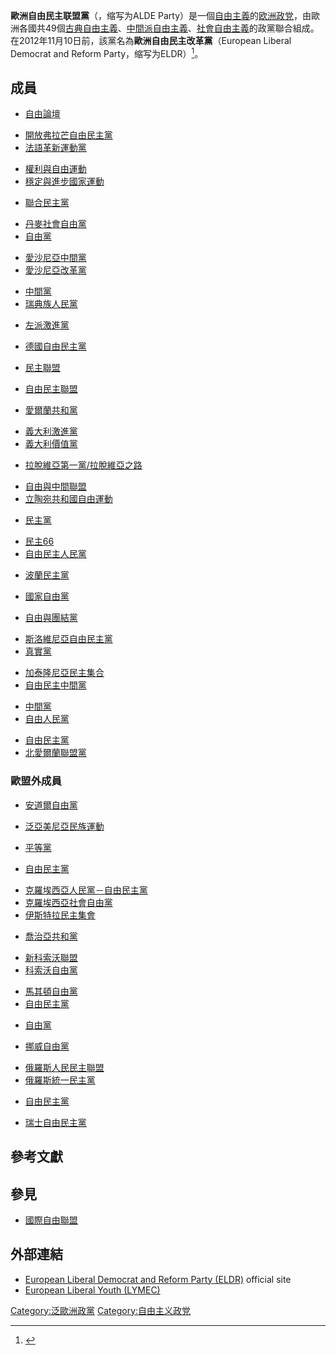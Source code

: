 {{not|歐洲自由民主聯盟|歐洲自由民主聯盟黨團}}
{{Infobox Political Party
| name = 欧洲自由民主联盟党
| name_native = Alliance of Liberals and Democrats for Europe Party
| logo = ALDE-Party-Logo-mitWeissUntergrund-Ausschnitt.png
| president =  
| foundation = 1976年3月（非正式聯盟）<br />2004年4月30日（正式成立）
| ideology = [[自由主義|自由主義]]<ref name="Nordsieck">{{cite web |author=Wolfram Nordsieck |url=http://www.parties-and-elections.eu/eu.html |title=Parties and Elections in Europe: The database about parliamentary elections and political parties in Europe, by Wolfram Nordsieck |publisher=Parties-and-elections.eu |date= |accessdate=2013-09-23 |archive-date=2017-06-08 |archive-url=https://web.archive.org/web/20170608032858/http://www.parties-and-elections.eu/eu.html |dead-url=yes }}</ref><br>[[經濟自由主義|經濟自由主義]]<br>[[親歐洲主義|親歐洲主義]]
| position = [[中間派|中間]]
| international = [[自由党国际|自由党国际]]
| europarl = [[歐洲自由民主聯盟黨團|歐洲自由民主聯盟黨團]]
| colours = [[金色|金色]]和[[藍色|藍色]]
| colorcode = {{Party meta/color/歐洲自由民主同盟黨}}
| headquarters = [[布魯塞爾|布魯塞爾]][[比利時|比利時]]
| website = [http://www.aldeparty.eu/ www.aldeparty.eu]
|seats1_title = [[歐洲議會|歐洲議會]]
|seats1 = {{Composition bar|58|751|hex={{Party meta/color/歐洲自由民主同盟黨}}|per=1}}
|seats2_title = [[歐洲理事會|歐洲理事會]]
|seats2 = {{Composition bar|7|28|hex={{Party meta/color/歐洲自由民主同盟黨}}|per=1}}
|seats3_title = [[歐盟|歐盟]]各國議會
|seats3 = {{Composition bar|641|5297|hex={{Party meta/color/歐洲自由民主同盟黨}}|per=1}}
}}

'''歐洲自由民主联盟黨'''（{{lang-en|Alliance of Liberals and Democrats for Europe Party}}，缩写为ALDE Party）是一個[[自由主義|自由主義]]的[[欧洲政党|欧洲政党]]，由歐洲各國共49個[[古典自由主義|古典自由主義]]、[[中間派|中間派]][[自由主義|自由主義]]、[[社會自由主義|社會自由主義]]的政黨聯合組成。在2012年11月10日前，該黨名為'''歐洲自由民主改革黨'''（European Liberal Democrat and Reform Party，缩写为ELDR）<ref>{{cite web|author=|url=http://www.eldr.eu/en/press-releases/european-liberal-democrats-change-party-name-alde-party-0|title=European Liberal Democrats change party name to ALDE Party | ALDE Party|publisher=Eldr.eu|date=|accessdate=2013-09-23|archive-date=2013-02-13|archive-url=https://archive.is/20130213054307/http://www.eldr.eu/en/press-releases/european-liberal-democrats-change-party-name-alde-party-0|dead-url=yes}}</ref>。

== 成員 ==
{{AUT}}
* [[自由論壇|自由論壇]]

{{BEL}} 
* [[開放弗拉芒自由民主黨|開放弗拉芒自由民主黨]]
* [[法語革新運動黨|法語革新運動黨]]

{{BGR}}
* [[權利與自由運動|權利與自由運動]]
* [[穩定與進步國家運動|穩定與進步國家運動]]

{{CYP}}
* [[聯合民主黨|聯合民主黨]]

{{DNK}}
* [[丹麥社會自由黨|丹麥社會自由黨]]
* [[丹麥自由黨|自由黨]]

{{EST}}
* [[愛沙尼亞中間黨|愛沙尼亞中間黨]]
* [[愛沙尼亞改革黨|愛沙尼亞改革黨]]

{{FIN}}
* [[芬蘭中間黨|中間黨]]
* [[芬蘭瑞典族人民黨|瑞典族人民黨]]

{{FRA}}
* [[左派激進黨|左派激進黨]]

{{DEU}}
* [[德國自由民主黨|德國自由民主黨]]

{{GRE}}
* [[民主聯盟_(希臘)|民主聯盟]]

{{HUN}}
* [[自由民主聯盟|自由民主聯盟]]

{{IRL}}
* [[愛爾蘭共和黨|愛爾蘭共和黨]]

{{ITA}}
* [[義大利激進黨|義大利激進黨]]
* [[義大利價值黨|義大利價值黨]]

{{LVA}}
* [[拉脫維亞第一黨/拉脫維亞之路|拉脫維亞第一黨/拉脫維亞之路]]

{{LTU}}
* [[自由與中間聯盟|自由與中間聯盟]]
* [[立陶宛共和國自由運動|立陶宛共和國自由運動]]

{{LUX}}
* [[民主黨_(盧森堡)|民主黨]]

{{NLD}}
* [[民主66|民主66]]
* [[自由民主人民黨|自由民主人民黨]]

{{POL}}
* [[波蘭民主黨|波蘭民主黨]]

{{ROU}}
* [[國家自由黨|國家自由黨]]

{{SVK}}
* [[自由與團結黨_(斯洛伐克)|自由與團結黨]]

{{SVN}}
* [[斯洛維尼亞自由民主黨|斯洛維尼亞自由民主黨]]
* [[真實黨|真實黨]]

{{ESP}}
* [[加泰隆尼亞民主集合|加泰隆尼亞民主集合]]
* [[自由民主中間黨|自由民主中間黨]]

{{SWE}}
* [[中間黨_(瑞典)|中間黨]]
* [[自由人民黨_(瑞典)|自由人民黨]]

{{UK}}
* [[自由民主黨_(英國)|自由民主黨]]
* [[北愛爾蘭聯盟黨|北愛爾蘭聯盟黨]]

=== 歐盟外成員 ===
{{AND}}
* [[安道爾自由黨|安道爾自由黨]]

{{ARM}}
* [[泛亞美尼亞民族運動|泛亞美尼亞民族運動]]

{{AZE}}
* [[平等黨|平等黨]]

{{BIH}}
* [[自由民主黨_(波士尼亞與赫塞哥維納)|自由民主黨]]

{{CRO}}
* [[克羅埃西亞人民黨－自由民主黨|克羅埃西亞人民黨－自由民主黨]]
* [[克羅埃西亞社會自由黨|克羅埃西亞社會自由黨]]
* [[伊斯特拉民主集會|伊斯特拉民主集會]]

{{GEO}}
* [[喬治亞共和黨|喬治亞共和黨]]

{{Flag|Kosovo}}
* [[新科索沃聯盟|新科索沃聯盟]]
* [[科索沃自由黨|科索沃自由黨]]

{{MKD}}
* [[馬其頓自由黨|馬其頓自由黨]]
* [[自由民主黨_(馬其頓)|自由民主黨]]

{{MDA}}
* [[自由黨_(摩爾多瓦)|自由黨]]

{{NOR}}
* [[挪威自由黨|挪威自由黨]]

{{RUS}}
* [[俄羅斯人民民主聯盟|俄羅斯人民民主聯盟]]
* [[俄羅斯統一民主黨|俄羅斯統一民主黨]]

{{SRB}}
* [[自由民主黨_(塞爾維亞)|自由民主黨]]

{{CHE}}
* [[瑞士自由民主黨|瑞士自由民主黨]]

== 參考文獻 ==
{{Reflist}}

== 參見 ==
{{Portal|自由主义}}
* [[國際自由聯盟|國際自由聯盟]]

== 外部連結 ==
* [https://web.archive.org/web/20071030102648/http://www.eldr.org/ European Liberal Democrat and Reform Party (ELDR)] official site
* [https://web.archive.org/web/20060209122157/http://www.lymec.org/ European Liberal Youth (LYMEC)]

{{欧盟政党}}
[[Category:泛歐洲政黨|Category:泛歐洲政黨]]
[[Category:自由主义政党|Category:自由主义政党]]